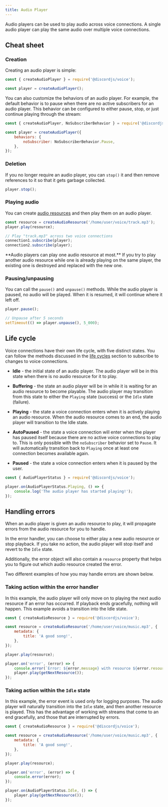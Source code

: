 ```yaml
---
title: Audio Player
---
```


Audio players can be used to play audio across voice connections. A single audio player can play the same audio over multiple voice connections.

## Cheat sheet

### Creation

Creating an audio player is simple:

```js
const { createAudioPlayer } = require('@discordjs/voice');

const player = createAudioPlayer();
```

You can also customize the behaviors of an audio player. For example, the default behavior is to pause when there are no active subscribers for an audio player. This behavior can be configured to either pause, stop, or just continue playing through the stream:

```js
const { createAudioPlayer, NoSubscriberBehavior } = require('@discordjs/voice');

const player = createAudioPlayer({
	behaviors: {
		noSubscriber: NoSubscriberBehavior.Pause,
	},
});
```

### Deletion

If you no longer require an audio player, you can `stop()` it and then remove references to it so that it gets garbage collected.

```js
player.stop();
```

### Playing audio

You can create [audio resources](./audio-resources) and then play them on an audio player.

```js
const resource = createAudioResource('/home/user/voice/track.mp3');
player.play(resource);

// Play "track.mp3" across two voice connections
connection1.subscribe(player);
connection2.subscribe(player);
```

<Callout>
	**Audio players can play one audio resource at most.** If you try to play another audio resource while one is already
	playing on the same player, the existing one is destroyed and replaced with the new one.
</Callout>

### Pausing/unpausing

You can call the `pause()` and `unpause()` methods. While the audio player is paused, no audio will be played. When it is resumed, it will continue where it left off.

```js
player.pause();

// Unpause after 5 seconds
setTimeout(() => player.unpause(), 5_000);
```

## Life cycle

Voice connections have their own life cycle, with five distinct states. You can follow the methods discussed in the [life cycles](./life-cycles) section to subscribe to changes to voice connections.

- **Idle** - the initial state of an audio player. The audio player will be in this state when there is no audio resource for it to play.

- **Buffering** - the state an audio player will be in while it is waiting for an audio resource to become playable. The audio player may transition from this state to either the `Playing` state (success) or the `Idle` state (failure).

- **Playing** - the state a voice connection enters when it is actively playing an audio resource. When the audio resource comes to an end, the audio player will transition to the Idle state.

- **AutoPaused** - the state a voice connection will enter when the player has paused itself because there are no active voice connections to play to. This is only possible with the `noSubscriber` behavior set to `Pause`. It will automatically transition back to `Playing` once at least one connection becomes available again.

- **Paused** - the state a voice connection enters when it is paused by the user.

```js
const { AudioPlayerStatus } = require('@discordjs/voice');

player.on(AudioPlayerStatus.Playing, () => {
	console.log('The audio player has started playing!');
});
```

## Handling errors

When an audio player is given an audio resource to play, it will propagate errors from the audio resource for you to handle.

In the error handler, you can choose to either play a new audio resource or stop playback. If you take no action, the audio player will stop itself and revert to the `Idle` state.

Additionally, the error object will also contain a `resource` property that helps you to figure out which audio resource created the error.

Two different examples of how you may handle errors are shown below.

### Taking action within the error handler

In this example, the audio player will only move on to playing the next audio resource if an error has occurred. If playback ends gracefully, nothing will happen. This example avoids a transition into the Idle state.

```js
const { createAudioResource } = require('@discordjs/voice');

const resource = createAudioResource('/home/user/voice/music.mp3', {
	metadata: {
		title: 'A good song!',
	},
});

player.play(resource);

player.on('error', (error) => {
	console.error(`Error: ${error.message} with resource ${error.resource.metadata.title}`);
	player.play(getNextResource());
});
```

### Taking action within the `Idle` state

In this example, the error event is used only for logging purposes. The audio player will naturally transition into the `Idle` state, and then another resource is played. This has the advantage of working with streams that come to an end gracefully, and those that are interrupted by errors.

```js
const { createAudioResource } = require('@discordjs/voice');

const resource = createAudioResource('/home/user/voice/music.mp3', {
	metadata: {
		title: 'A good song!',
	},
});

player.play(resource);

player.on('error', (error) => {
	console.error(error);
});

player.on(AudioPlayerStatus.Idle, () => {
	player.play(getNextResource());
});
```
